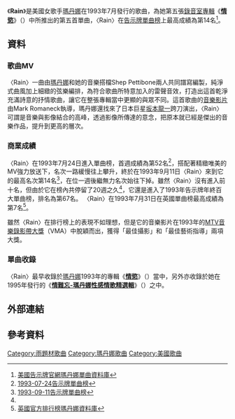 {{noteTA
|2=zh-cn:Madonna; zh-hk:麦当娜; zh-tw:瑪丹娜;
|G1=Show
}}
{{Infobox single
| Name           = Rain
| Cover          = 
| Caption        =
| Border         = yes
| Artist         = [[瑪丹娜|瑪丹娜]]
| Album          = [[Erotica_(麥當娜專輯)|Erotica]]
| B-side         = "Up Down Suite" 
| Released       = {{start date|1993|7|17}}
| Format         = 7" single, 12" single, [[錄音帶|錄音帶]], [[CD|CD]]
| Recorded       = November 13 – December 6, 1991
| Genre          = [[流行音樂|流行音樂]], [[神遊舞曲|神遊舞曲]]
| Length         = 5:24 (album version)</small><br />4:35 (radio remix)
| Label          = {{flat list|
* Maverick
* [[Sire唱片公司|Sire唱片公司]]
* [[華納兄弟|華納兄弟]]}}
| Writer         = {{flat list|
* [[瑪丹娜|瑪丹娜]]
* Shep Pettibone}}
| Producer       = {{flat list|
* [[瑪丹娜|瑪丹娜]]
* Shep Pettibone}}
| Last single    = "[[Fever_(Little_Willie_John_song)#Madonna_version|Fever]]"<br />(1993)
| This single    = "'''Rain'''"<br />(1993)
| Next single    = "[[Bye_Bye_Baby_(Madonna_song)|Bye Bye Baby]]"<br />(1993)
| Misc =     
}}
《'''Rain'''》是美國女歌手[[瑪丹娜|瑪丹娜]]在1993年7月發行的歌曲，為她第五張[[錄音室專輯|錄音室專輯]]《'''[[Erotica_(麥當娜專輯)|情慾]]'''》（{{lang-en|'''Erotica'''}}）中所推出的第五首單曲，〈Rain〉在[[Billboard_Hot_100|告示牌單曲榜]]上最高成績為第14名<ref name="#1">[http://www.billboard.com/artist/308786/madonna/chart?page=2&f=379 美國告示牌官網瑪丹娜單曲資料庫]</ref>。
==資料==
===歌曲MV===
〈Rain〉一曲由[[瑪丹娜|瑪丹娜]]和她的音樂搭檔Shep Pettibone兩人共同譜寫編製，純淨式曲風加上細緻的弦樂編排，為符合歌曲所特意加入的雷聲音效，打造出這首乾淨充滿詩意的抒情歌曲，讓它在整張專輯當中更顯的與眾不同。這首歌曲的[[音樂影片|音樂影片]]由Mark Romaneck執導，瑪丹娜還找來了日本巨星[[坂本龍一|坂本龍一]]跨刀演出，〈Rain〉可謂是音樂與影像結合的高峰，透過影像所傳達的意念，把原本就已經是傑出的音樂作品，提升到更高的層次。

===商業成績===
〈Rain〉在1993年7月24日進入單曲榜，首週成績為第52名<ref>[http://www.billboard.com/charts/hot-100/1993-07-24 1993-07-24告示牌單曲榜]</ref>，搭配著精緻唯美的MV強力放送下，名次一路緩慢往上攀升，終於在1993年9月11日〈Rain〉來到它的最高名次第14名<ref>[http://www.billboard.com/charts/hot-100/1993-09-11 1993-09-11告示牌單曲榜]</ref>，在位一週後繼無力名次始往下掉。雖然〈Rain〉沒有進入前十名，但由於它在榜內共停留了20週之久<ref name="#1"/>，它還是進入了1993年告示牌年終百大單曲榜，排名為第67名。
〈Rain〉在1993年7月31日在英國單曲榜最高成績為第7名<ref>[http://www.officialcharts.com/artist/_/madonna/ 英國官方排行榜瑪丹娜資料庫]</ref>。

雖然〈Rain〉在排行榜上的表現不如理想，但是它的音樂影片在1993年的[[MTV音樂錄影帶大獎|MTV音樂錄影帶大獎]]（VMA）中脫穎而出，獲得「最佳攝影」和「最佳藝術指導」兩項大獎。

===單曲收錄===
〈Rain〉最早收錄於[[瑪丹娜|瑪丹娜]]1993年的專輯《'''[[Erotica_(麥當娜專輯)|情慾]]'''》（{{lang-en|'''Erotica'''}}）當中，另外亦收錄於她在1995年發行的《'''[[Something_to_Remember|情難忘-瑪丹娜性感情歌精選輯]]'''》（{{lang-en|'''Something To Remember'''}}）之中。

== 外部連結 ==
{{瑪丹娜}}
{{瑪丹娜歌曲}}

== 參考資料 ==
{{DEFAULTSORT:Rain}}
[[Category:雨題材歌曲|Category:雨題材歌曲]]
[[Category:瑪丹娜歌曲|Category:瑪丹娜歌曲]]
[[Category:美國歌曲|Category:美國歌曲]]